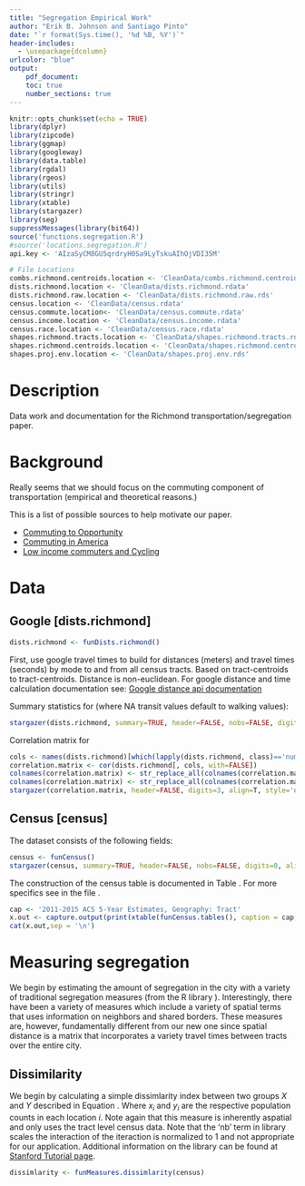 ```yaml
---
title: "Segregation Empirical Work"
author: "Erik B. Johnson and Santiago Pinto"
date: "`r format(Sys.time(), '%d %B, %Y')`"
header-includes: 
  - \usepackage{dcolumn}
urlcolor: "blue"
output: 
    pdf_document:
    toc: true
    number_sections: true
---
```


```r
knitr::opts_chunk$set(echo = TRUE)
library(dplyr)
library(zipcode)
library(ggmap)
library(googleway)
library(data.table)
library(rgdal)
library(rgeos)
library(utils)
library(stringr)
library(xtable)
library(stargazer)
library(seg)
suppressMessages(library(bit64))
source('functions.segregation.R')
#source('locations.segregation.R')
api.key <- 'AIzaSyCM8GU5qrdryH0Sa9LyTskuAIhOjVDI35M'

# File Locations
combs.richmond.centroids.location <- 'CleanData/combs.richmond.centroids.rdata'
dists.richmond.location <- 'CleanData/dists.richmond.rdata'
dists.richmond.raw.location <- 'CleanData/dists.richmond.raw.rds'
census.location <- 'CleanData/census.rdata'
census.commute.location<- 'CleanData/census.commute.rdata'
census.income.location <- 'CleanData/census.income.rdata'
census.race.location <- 'CleanData/census.race.rdata'
shapes.richmond.tracts.location <- 'CleanData/shapes.richmond.tracts.rdata'
shapes.richmond.centroids.location <- 'CleanData/shapes.richmond.centroids.rdata'
shapes.proj.env.location <- 'CleanData/shapes.proj.env.rds'
```

# Description

Data work and documentation for the Richmond transportation/segregation paper.

# Background

Really seems that we should focus on the commuting component of transportation (empirical and theoretical reasons.)

This is a list of possible sources to help motivate our paper.

*   [Commuting to Opportunity](`r URLencode('https://web.stanford.edu/group/scspi/_media/pdf/key_issues/transportation_policy.pdf')`)
*   [Commuting in America](`r URLencode('http://traveltrends.transportation.org/Documents/CA10-4.pdf')`)
*   [Low income commuters and Cycling](`r URLencode('https://www.citylab.com/transportation/2014/07/how-low-income-commuters-view-cycling/374390/')`)

\clearpage

# Data

## Google [dists.richmond]
```r
dists.richmond <- funDists.richmond()
```

First, use google travel times to build \textbf{dists.richmond} for distances (meters) and travel times (seconds) by mode to and from all census tracts.
Based on tract-centroids to tract-centroids. Distance is non-euclidean. For google distance and time calculation documentation see: 
[Google distance api documentation](`r URLencode('https://developers.google.com/maps/documentation/distance-matrix/intro')`)

Summary statistics for \textbf{dists.richmond} (where NA transit values default to walking values):
```r
stargazer(dists.richmond, summary=TRUE, header=FALSE, nobs=FALSE, digits=0, align=T, style='qje', title='Pairwise Distance Summary')
```
Correlation matrix for \textbf{dists.richmond}
```r
cols <- names(dists.richmond)[which(lapply(dists.richmond, class)=='numeric')]
correlation.matrix <- cor(dists.richmond[, cols, with=FALSE])
colnames(correlation.matrix) <- str_replace_all(colnames(correlation.matrix), '.meters', '.m')
colnames(correlation.matrix) <- str_replace_all(colnames(correlation.matrix), '.seconds', '.s')
stargazer(correlation.matrix, header=FALSE, digits=3, align=T, style='qje', title='Distance Correlation Matrix')
```
\clearpage

## Census [census]

The \textbf{census} dataset consists of the following fields:

```r
census <- funCensus()
stargazer(census, summary=TRUE, header=FALSE, nobs=FALSE, digits=0, align=T, style='qje', title='Tract Level Summary Statistics')
```

The construction of the census table is documented in Table \ref{dt.census}. For more specifics see \textit{funCensus.income, funCensus.commute, funCensus.race} in the file \texttt{functions.segregation.R}. 

```r
cap <- '2011-2015 ACS 5-Year Estimates, Geography: Tract'
x.out <- capture.output(print(xtable(funCensus.tables(), caption = cap, label='dt.census'),  include.rownames=FALSE, comment=FALSE, caption.placement = 'top'))
cat(x.out,sep = '\n')
```

\clearpage

# Measuring segregation

We begin by estimating the amount of segregation in the city with a variety of traditional segregation measures (from the R library \texttt{seg})\footnote{Documentation and explaination at (http://journals.plos.org/plosone/article?id=10.1371/journal.pone.0113767) and Reardon and O'Sullivan (2004)}. Interestingly, there have been a variety of measures which include a variety of spatial terms that uses information on neighbors and shared borders. These measures are, however, fundamentally different from our new one since spatial distance is a matrix that incorporates a variety travel times between tracts over the entire city. 


## Dissimilarity

We begin by calculating a simple dissimlarity index between two groups $X$ and $Y$ described in Equation \eqref{eq:D}. Where $x_i$ and $y_i$ are the respective population counts in each location $i$. Note again that this measure is inherently aspatial and only uses the tract level census data. Note that the 'nb' term in \texttt{seg} library scales the interaction of the iteraction is normalized to 1 and not appropriate for our application. Additional information on the library can be found at [Stanford Tutorial page](http://stanford.edu/~ejdemyr/r-tutorials/segregation/).

\begin{equation}\label{eq:D}
D = \frac{1}{2}\sum_{i=1}^n\left|\frac{x_i}{X}- \frac{y_i}{Y}\right|
\end{equation}

```r
dissimlarity <- funMeasures.dissimlarity(census)
```


